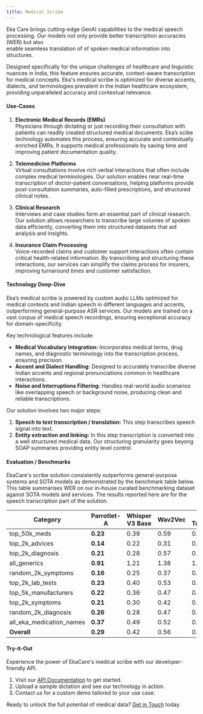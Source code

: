 ```yaml
---
title: Medical Scribe
---
```


Eka Care brings cutting-edge GenAI capabilities to the medical speech processing. Our models not only provide better transcription accuracies (WER) but also  
enable seamless translation of of spoken medical information into structures. 

Designed specifically for the unique challenges of healthcare and linguistic nuances in India, this feature ensures accurate, context-aware
transcription for medical concepts. Eka's medical scribe is optimized for diverse accents, dialects, 
and terminologies prevalent in the Indian healthcare ecosystem, providing unparalleled accuracy and contextual relevance.

#### Use-Cases

1. **Electronic Medical Records (EMRs)**  
   Physicians through dictating or just recording their consultation with patients can readily created structured medical documents.  Eka’s scibe technology automates this process, ensuring accurate and contextually enriched EMRs.
   It supports medical professionals by saving time and improving patient documentation quality.

2. **Telemedicine Platforms**  
   Virtual consultations involve rich verbal interactions that often include complex medical terminologies. Our solution enables near real-time transcription of doctor-patient conversations, helping platforms provide 
   post-consultation summaries, auto-filled prescriptions, and structured clinical notes.

3. **Clinical Research**  
   Interviews and case studies form an essential part of clinical research. Our solution allows researchers to
    transcribe large volumes of spoken data efficiently, converting them into structured datasets that aid analysis and insights.

4. **Insurance Claim Processing**  
   Voice-recorded claims and customer support interactions often contain critical health-related information. By 
   transcribing and structuring these interactions, our services can simplify the claims process for insurers, improving
    turnaround times and customer satisfaction.


#### Technology Deep-Dive

Eka’s medical scribe is powered by custom audio LLMs optimized for medical contexts and Indian speech in different languages and accents, outperforming general-purpose ASR services.
 Our models are trained on a vast corpus of medical speech recordings, ensuring exceptional accuracy for domain-specificity.

Key technological features include:

- **Medical Vocabulary Integration:** Incorporates medical terms, drug names, and diagnostic terminology into the
 transcription process, ensuring precision.
- **Accent and Dialect Handling:** Designed to accurately transcribe diverse Indian accents and regional
 pronunciations common in healthcare interactions.
- **Noise and Interruptions Filtering:** Handles real-world audio scenarios like overlapping speech or background
 noise, producing clean and reliable transcriptions.

Our solution involves two major steps:

1. **Speech to text transcription / translation:** This step transcribes speech signal into text. 
2. **Entity extraction and linking:** In this step transcription is converted into a well structured medical data. Our structuring granularity goes beyong SOAP summaries providing entity level control.


#### Evaluation / Benchmarks

EkaCare's scribe solution consistently outperforms general-purpose systems and SOTA models as demonstrated by the benchmark table below. 
This table summarises WER on our in-house curated benchmarking dataset against SOTA models and services. The results reported here are for the speech transcription part of the solution.

| **Category**               | **Parrotlet-A** | **Whisper V3 Base** | **Wav2Vec** | **AWS Transcribe** | **AWS Custom** |
|----------------------------|-----------------|---------------------|-------------|---------------------|----------------|
| top_50k_meds               | **0.23**        | 0.39                | 0.59        | 0.58                | 0.37           |
| top_2k_advices             | **0.14**        | 0.22                | 0.31        | 0.26                | 0.21           |
| top_2k_diagnosis           | **0.21**        | 0.28                | 0.57        | 0.40                | 0.36           |
| all_generics               | **0.91**        | 1.21                | 1.38        | 1.29                | 1.04           |
| random_2k_symptoms         | **0.16**        | 0.25                | 0.37        | 0.29                | 0.27           |
| top_2k_lab_tests           | **0.23**        | 0.40                | 0.53        | 0.45                | 0.45           |
| top_5k_manufacturers       | **0.22**        | 0.36                | 0.47        | 0.50                | 0.37           |
| top_2k_symptoms            | **0.21**        | 0.30                | 0.42        | 0.40                | 0.33           |
| random_2k_diagnosis        | **0.26**        | 0.28                | 0.47        | 0.39                | 0.36           |
| all_eka_medication_names   | **0.37**        | 0.49                | 0.52        | 0.59                | 0.51           |
| **Overall**                | **0.29**        | 0.42            | 0.56    | 0.52            | 0.43       |


#### Try-it-Out  
Experience the power of EkaCare's medical scribe with our developer-friendly API.  
1. Visit our [API Documentation](https://developer.eka.care/api-reference/general-tools/medical/voice/upload-voice) to get started.  
2. Upload a sample dictation and see our technology in action.  
3. Contact us for a custom demo tailored to your use case.

Ready to unlock the full potential of medical data? [Get in Touch](ekaconnect@eka.care) today.  
